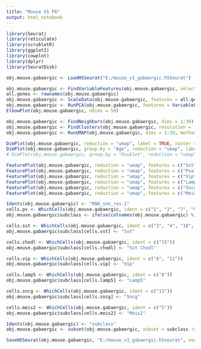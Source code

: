 ```yaml
---
title: "Mouse V1 P6"
output: html_notebook
---
```



```r

library(Seurat)
library(reticulate)
library(scrubletR)
library(ggplot2)
library(cowplot)
library(dplyr)
library(SeuratDisk)

obj.mouse.gabaergic <- LoadH5Seurat("E:/mouse_v1_gabaergic.h5Seurat")

```


```r

obj.mouse.gabaergic <- FindVariableFeatures(obj.mouse.gabaergic, selection.method = "vst", nfeatures = 3000)
all.genes <- rownames(obj.mouse.gabaergic)
obj.mouse.gabaergic <- ScaleData(obj.mouse.gabaergic, features = all.genes)
obj.mouse.gabaergic <- RunPCA(obj.mouse.gabaergic, features = VariableFeatures(object = obj.mouse.gabaergic))
ElbowPlot(obj.mouse.gabaergic, ndims = 50)

```


```r

obj.mouse.gabaergic <- FindNeighbors(obj.mouse.gabaergic, dims = 1:30)
obj.mouse.gabaergic <- FindClusters(obj.mouse.gabaergic, resolution = 1, algorithm = 4, method = "igraph")
obj.mouse.gabaergic <- RunUMAP(obj.mouse.gabaergic, dims = 1:30, method="umap-learn")

```


```r

DimPlot(obj.mouse.gabaergic, reduction = "umap", label = TRUE, raster = FALSE) + NoLegend() + xlim(-15, 15) + ylim(-15, 15) + coord_equal()
DimPlot(obj.mouse.gabaergic, group.by = "Age", reduction = "umap", label = TRUE, raster = FALSE) + NoLegend() + xlim(-15, 15) + ylim(-15, 15) + coord_equal()
# DimPlot(obj.mouse.gabaergic, group.by = "Doublet", reduction = "umap", label = TRUE, raster = FALSE) + NoLegend() + xlim(-15, 15) + ylim(-15, 15) + coord_equal()

```


```r

FeaturePlot(obj.mouse.gabaergic, reduction = "umap", features = c("Sst")) + xlim(-15, 15) + ylim(-15, 15) + coord_equal()
FeaturePlot(obj.mouse.gabaergic, reduction = "umap", features = c("Pvalb")) + xlim(-15, 15) + ylim(-15, 15) + coord_equal()
FeaturePlot(obj.mouse.gabaergic, reduction = "umap", features = c("Vip")) + xlim(-15, 15) + ylim(-15, 15) + coord_equal()
FeaturePlot(obj.mouse.gabaergic, reduction = "umap", features = c("Lamp5")) + xlim(-15, 15) + ylim(-15, 15) + coord_equal()
FeaturePlot(obj.mouse.gabaergic, reduction = "umap", features = c("Sncg")) + xlim(-15, 15) + ylim(-15, 15) + coord_equal()
FeaturePlot(obj.mouse.gabaergic, reduction = "umap", features = c("Meis2")) + xlim(-15, 15) + ylim(-15, 15) + coord_equal()

```


```r

Idents(obj.mouse.gabaergic) <- "RNA_snn_res.1"
cells.pv <- WhichCells(obj.mouse.gabaergic, ident = c("1", "2", "7", "9", "14"))
obj.mouse.gabaergic$subclass <- ifelse(colnames(obj.mouse.gabaergic) %in% cells.pv, "Pvalb", "ambiguous")

cells.sst <- WhichCells(obj.mouse.gabaergic, ident = c("3", "4", "10", "12"))
obj.mouse.gabaergic$subclass[cells.sst] <- "Sst"

cells.chodl <- WhichCells(obj.mouse.gabaergic, ident = c("15"))
obj.mouse.gabaergic$subclass[cells.chodl] <- "Sst Chodl"

cells.vip <- WhichCells(obj.mouse.gabaergic, ident = c("6", "11"))
obj.mouse.gabaergic$subclass[cells.vip] <- "Vip"

cells.lamp5 <- WhichCells(obj.mouse.gabaergic, ident = c("8"))
obj.mouse.gabaergic$subclass[cells.lamp5] <- "Lamp5"

cells.sncg <- WhichCells(obj.mouse.gabaergic, ident = c("13"))
obj.mouse.gabaergic$subclass[cells.sncg] <- "Sncg"

cells.meis2 <- WhichCells(obj.mouse.gabaergic, ident = c("5"))
obj.mouse.gabaergic$subclass[cells.meis2] <- "Meis2"

Idents(obj.mouse.gabaergic) <- "subclass"
obj.mouse.gabaergic <- subset(obj.mouse.gabaergic, subset = subclass != "ambiguous")

```


```r

SaveH5Seurat(obj.mouse.gabaergic, "E:/mouse_v1_gabaergic.h5seurat", overwrite = TRUE, verbose = TRUE)

```

